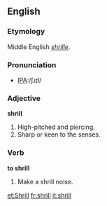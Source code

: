 ==English==

===Etymology===
Middle English ''[[shrille]]''.

===Pronunciation===
*[[w:International Phonetic Alphabet|IPA]]:/ʃɹɪɫ/

===Adjective===
'''shrill'''
# High-pitched and piercing.
# Sharp or keen to the senses.

===Verb===
'''to shrill'''
# Make a shrill noise.

[[et:Shrill]]
[[fr:shrill]]
[[it:shrill]]
